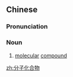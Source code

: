 ==Chinese==
{{zh-forms|type=23}}
{{wikipedia|lang=zh}}

===Pronunciation===
{{zh-pron
|m=fēnzǐ huàhéwù
|cat=n
}}

===Noun===
{{zh-noun}}

# [[molecular]] [[compound]]

{{zh-cat|Chemistry}}

[[zh:分子化合物]]